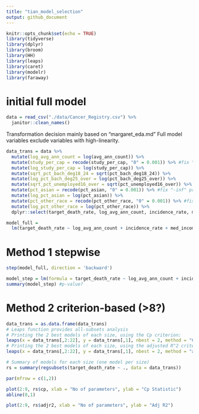 ```yaml
---
title: "tian_model_selection"
output: github_document
---
```


```r
knitr::opts_chunk$set(echo = TRUE)
library(tidyverse)
library(dplyr)
library(broom)
library(HH) 
library(leaps)
library(caret)
library(modelr)
library(faraway)
```

# initial full model
```r
data = read_csv("./data/Cancer_Registry.csv") %>% 
  janitor::clean_names()
```

Transformation decision mainly based on "margaret_eda.md"
Full model variables exclude variables with high-linearity.
```r
data_trans = data %>% 
  mutate(log_avg_ann_count = log(avg_ann_count)) %>% 
  mutate(study_per_cap = recode(study_per_cap, "0" = 0.001)) %>% #fix "-inf" problem
  mutate(log_study_per_cap = log(study_per_cap)) %>% 
  mutate(sqrt_pct_bach_deg18_24 = sqrt(pct_bach_deg18_24)) %>% 
  mutate(log_pct_bach_deg25_over = log(pct_bach_deg25_over)) %>% 
  mutate(sqrt_pct_unemployed16_over = sqrt(pct_unemployed16_over)) %>% 
  mutate(pct_asian = recode(pct_asian, "0" = 0.001)) %>% #fix "-inf" problem
  mutate(log_pct_asian = log(pct_asian)) %>% 
  mutate(pct_other_race = recode(pct_other_race, "0" = 0.001)) %>% #fix "-inf" problem
  mutate(log_pct_other_race = log(pct_other_race)) %>% 
  dplyr::select(target_death_rate, log_avg_ann_count, incidence_rate, med_income, poverty_percent,  log_study_per_cap, median_age_male, median_age_female, avg_household_size, percent_married, pct_no_hs18_24,  pct_hs18_24, sqrt_pct_bach_deg18_24, pct_hs25_over, log_pct_bach_deg25_over, sqrt_pct_unemployed16_over,  pct_emp_priv_coverage, pct_black, log_pct_asian, log_pct_other_race, pct_married_households, birth_rate)

model_full =
  lm(target_death_rate ~ log_avg_ann_count + incidence_rate + med_income + poverty_percent + log_study_per_cap + median_age_male + median_age_female + avg_household_size + percent_married + pct_no_hs18_24 + pct_hs18_24 + sqrt_pct_bach_deg18_24 + pct_hs25_over + log_pct_bach_deg25_over + sqrt_pct_unemployed16_over + pct_emp_priv_coverage + pct_black + log_pct_asian + log_pct_other_race + pct_married_households + birth_rate, data = data_trans) #21 variables
```

# Method 1 stepwise

```r
step(model_full, direction = 'backward')
```

```r
model_step = lm(formula = target_death_rate ~ log_avg_ann_count + incidence_rate + poverty_percent + median_age_male + percent_married + pct_no_hs18_24 + pct_hs18_24 + sqrt_pct_bach_deg18_24 + pct_hs25_over + log_pct_bach_deg25_over + sqrt_pct_unemployed16_over + pct_black + log_pct_other_race + pct_married_households + birth_rate, data = data_trans)
summary(model_step) #p-value?
```


# Method 2 criterion-based (>8?)

```r
data_trans = as.data.frame(data_trans)
# Leaps function provides all-subsets analysis
# Printing the 2 best models of each size, using the Cp criterion:
leaps(x = data_trans[,2:22], y = data_trans[,1], nbest = 2, method = "Cp")
# Printing the 2 best models of each size, using the adjusted R^2 criterion:
leaps(x = data_trans[,2:22], y = data_trans[,1], nbest = 2, method = "adjr2")

# Summary of models for each size (one model per size)
rs = summary(regsubsets(target_death_rate ~ ., data = data_trans))

par(mfrow = c(1,2))

plot(2:9, rs$cp, xlab = "No of parameters", ylab = "Cp Statistic")
abline(0,1)

plot(2:9, rs$adjr2, xlab = "No of parameters", ylab = "Adj R2")
```

